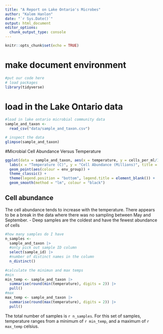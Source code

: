 ```yaml
---
title: "A Report on Lake Ontario's Microbes"
author: "Kalem Hanlon"
date: "`r Sys.Date()`"
output: html_document
editor_options: 
  chunk_output_type: console
---
```


```r
knitr::opts_chunk$set(echo = TRUE)
```

# make document environment
```r
#put our code here
# load packages
library(tidyverse)
```

# load in the Lake Ontario data
```r
#load in lake ontario microbial community data
sample_and_taxon <- 
  read_csv("data/sample_and_taxon.csv")

# inspect the data
glimpse(sample_and_taxon)
```

#Microbial Cell Abundance Versus Temperature

```r
ggplot(data = sample_and_taxon, aes(x = temperature, y = cells_per_ml/1000000)) +
  labs(x = "Temperature (C)", y = "Cell Abundance (Millions)", title = "Microbial Cell Abundance in Lake Ontario by Temperature") +
  geom_point(aes(colour = env_group)) +
  theme_classic() +
  theme(legend.position = "bottom", legend.title = element_blank()) +
  geom_smooth(method = "lm", colour = "black")
```

## Cell abundance

The cell abundance tends to increase with the temperature. There appears to be a break in the data where there was no sampling between May and September.
- Deep samples are the coldest and have the fewest abundance of cells

```r
#how many samples do I have
n_samples <- 
  sample_and_taxon |>
  #only pick out sample ID column
  select(sample_id) |> 
  #number of distinct names in the column
  n_distinct()
  
#calculate the minimun and max temps
#min
min_temp <- sample_and_taxon |> 
  summarise(round(min(temperature), digits = 2)) |> 
  pull()
#max
max_temp <- sample_and_taxon |> 
  summarise(round(max(temperature), digits = 2)) |> 
  pull()
```

The total number of samples is `r n_samples`. For this set of samples, temperature ranges from a minimum of `r min_temp`, and a maximum of `r max_temp` celsius.